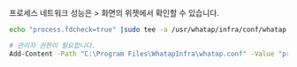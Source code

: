 프로세스 네트워크 성능은 <Cmdname sid="side_serverList" className="uitext" /> &gt; <Cmdname sid="side_serverDetail" className="uitext" /> 화면의 <Cmdname sid="sms_summary_process" className="uitext" /> 위젯에서 확인할 수 있습니다.

<Tabs>
<TabItem value="lxs" label="Linux Shell">

```bash title=SH
echo "process.fdcheck=true" |sudo tee -a /usr/whatap/infra/conf/whatap.conf
```

</TabItem>
<TabItem value="wps" label="Windows Powershell">

```bash title=SH
# 관리자 권한이 필요합니다.
Add-Content -Path "C:\Program Files\WhatapInfra\whatap.conf" -Value "process.fdcheck=true"
```

</TabItem>
</Tabs>
